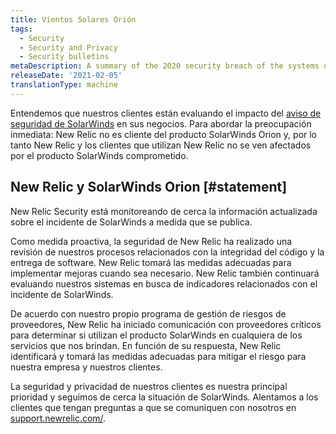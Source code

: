 ```yaml
---
title: Vientos Solares Orión
tags:
  - Security
  - Security and Privacy
  - Security bulletins
metaDescription: A summary of the 2020 security breach of the systems of SolarWinds Orion and New Relic's response.
releaseDate: '2021-02-05'
translationType: machine
---
```


Entendemos que nuestros clientes están evaluando el impacto del [aviso de seguridad de SolarWinds](https://www.solarwinds.com/securityadvisory) en sus negocios. Para abordar la preocupación inmediata: New Relic no es cliente del producto SolarWinds Orion y, por lo tanto New Relic y los clientes que utilizan New Relic no se ven afectados por el producto SolarWinds comprometido.

## New Relic y SolarWinds Orion [#statement]

New Relic Security está monitoreando de cerca la información actualizada sobre el incidente de SolarWinds a medida que se publica.

Como medida proactiva, la seguridad de New Relic ha realizado una revisión de nuestros procesos relacionados con la integridad del código y la entrega de software. New Relic tomará las medidas adecuadas para implementar mejoras cuando sea necesario. New Relic también continuará evaluando nuestros sistemas en busca de indicadores relacionados con el incidente de SolarWinds.

De acuerdo con nuestro propio programa de gestión de riesgos de proveedores, New Relic ha iniciado comunicación con proveedores críticos para determinar si utilizan el producto SolarWinds en cualquiera de los servicios que nos brindan. En función de su respuesta, New Relic identificará y tomará las medidas adecuadas para mitigar el riesgo para nuestra empresa y nuestros clientes.

La seguridad y privacidad de nuestros clientes es nuestra principal prioridad y seguimos de cerca la situación de SolarWinds. Alentamos a los clientes que tengan preguntas a que se comuniquen con nosotros en [support.newrelic.com/](https://support.newrelic.com/).